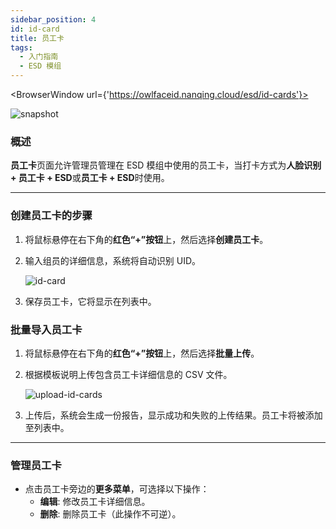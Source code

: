 ```yaml
---
sidebar_position: 4
id: id-card
title: 员工卡
tags:
  - 入门指南
  - ESD 模组
---
```



<BrowserWindow url={'https://owlfaceid.nanqing.cloud/esd/id-cards'}>

![snapshot](/assets/esd/ch/id-cards.png)

</BrowserWindow>

### 概述

**员工卡**页面允许管理员管理在 ESD 模组中使用的员工卡，当打卡方式为**人脸识别 + 员工卡 + ESD**或**员工卡 + ESD**时使用。

---

### 创建员工卡的步骤

1. 将鼠标悬停在右下角的**红色“+”按钮**上，然后选择**创建员工卡**。
2. 输入组员的详细信息，系统将自动识别 UID。

   ![id-card](/assets/esd/ch/id-card.png)

3. 保存员工卡，它将显示在列表中。

### 批量导入员工卡

1. 将鼠标悬停在右下角的**红色“+”按钮**上，然后选择**批量上传**。
2. 根据模板说明上传包含员工卡详细信息的 CSV 文件。

   ![upload-id-cards](/assets/esd/ch/upload-id-cards.png)

3. 上传后，系统会生成一份报告，显示成功和失败的上传结果。员工卡将被添加至列表中。

---

### 管理员工卡

- 点击员工卡旁边的**更多菜单**，可选择以下操作：
  - **编辑**: 修改员工卡详细信息。
  - **删除**: 删除员工卡（此操作不可逆）。
